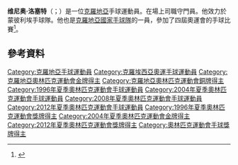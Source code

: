 '''维尼奥·洛塞特'''（{{lang-hr|Venio Losert}}；{{bd|1976年|7月25日}}）是一位[[克羅地亞|克羅地亞]]手球運動員。在場上司職守門員。他效力於蒙彼利埃手球隊。他也是[[克羅地亞國家手球隊|克羅地亞國家手球隊]]的一員，參加了四屆奧運會的手球比賽<ref>{{cite web|url=http://handball.sportresult.com/HBEM14M/PDF/CRO-R.pdf|title=XI European Championship 2014. Team Roster, Croatia|publisher=[[European_Handball_Federation|EHF]]|accessdate=12 January 2014|archive-date=2016-03-04|archive-url=https://web.archive.org/web/20160304131744/http://handball.sportresult.com/HBEM14M/PDF/CRO-R.pdf|dead-url=yes}}</ref>。

==參考資料==
{{Reflist}}
{{DEFAULTSORT:Losert, Venio}}
[[Category:克羅地亞手球運動員|Category:克羅地亞手球運動員]]
[[Category:克羅埃西亞奧運手球運動員|Category:克羅埃西亞奧運手球運動員]]
[[Category:克羅地亞奧林匹克運動會金牌得主|Category:克羅地亞奧林匹克運動會金牌得主]]
[[Category:克羅地亞奧林匹克運動會銅牌得主|Category:克羅地亞奧林匹克運動會銅牌得主]]
[[Category:1996年夏季奧林匹克運動會手球運動員|Category:1996年夏季奧林匹克運動會手球運動員]]
[[Category:2004年夏季奧林匹克運動會手球運動員|Category:2004年夏季奧林匹克運動會手球運動員]]
[[Category:2008年夏季奧林匹克運動會手球運動員|Category:2008年夏季奧林匹克運動會手球運動員]]
[[Category:2012年夏季奧林匹克運動會手球運動員|Category:2012年夏季奧林匹克運動會手球運動員]]
[[Category:1996年夏季奧林匹克運動會獎牌得主|Category:1996年夏季奧林匹克運動會獎牌得主]]
[[Category:2004年夏季奧林匹克運動會金牌得主|Category:2004年夏季奧林匹克運動會金牌得主]]
[[Category:2012年夏季奧林匹克運動會獎牌得主|Category:2012年夏季奧林匹克運動會獎牌得主]]
[[Category:奧林匹克運動會手球獎牌得主|Category:奧林匹克運動會手球獎牌得主]]